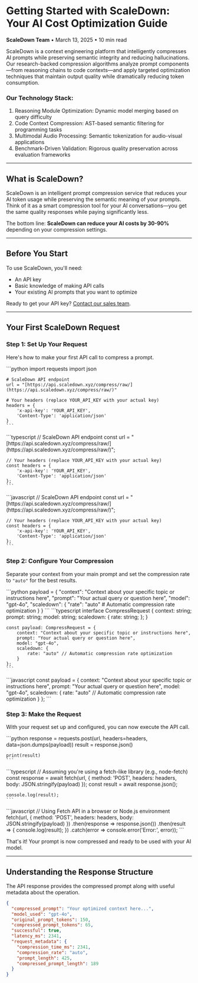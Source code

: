 # Getting Started with ScaleDown: Your AI Cost Optimization Guide

**ScaleDown Team** • March 13, 2025 • 10 min read

ScaleDown is a context engineering platform that intelligently compresses AI prompts while preserving semantic integrity and reducing hallucinations. Our research-backed compression algorithms analyze prompt components—from reasoning chains to code contexts—and apply targeted optimization techniques that maintain output quality while dramatically reducing token consumption.


### Our Technology Stack:
1. Reasoning Module Optimization: Dynamic model merging based on query difficulty
2. Code Context Compression: AST-based semantic filtering for programming tasks
3. Multimodal Audio Processing: Semantic tokenization for audio-visual applications
4. Benchmark-Driven Validation: Rigorous quality preservation across evaluation frameworks

---

## What is ScaleDown?

ScaleDown is an intelligent prompt compression service that reduces your AI token usage while preserving the semantic meaning of your prompts. Think of it as a smart compression tool for your AI conversations—you get the same quality responses while paying significantly less.

The bottom line: **ScaleDown can reduce your AI costs by 30-90%** depending on your compression settings.

---

## Before You Start

To use ScaleDown, you'll need:
* An API key
* Basic knowledge of making API calls
* Your existing AI prompts that you want to optimize

Ready to get your API key? [Contact our sales team](https://blog.scaledown.ai/blog/getting-started).

---

## Your First ScaleDown Request

### Step 1: Set Up Your Request

Here's how to make your first API call to compress a prompt.

<Tabs>
  <Tab title="Python" icon="python">
    ```python
    import requests
    import json

    # ScaleDown API endpoint
    url = "[https://api.scaledown.xyz/compress/raw/](https://api.scaledown.xyz/compress/raw/)"

    # Your headers (replace YOUR_API_KEY with your actual key)
    headers = {
        'x-api-key': 'YOUR_API_KEY',
        'Content-Type': 'application/json'
    }
    ```
  </Tab>
  <Tab title="TypeScript" icon="typescript">
    ```typescript
    // ScaleDown API endpoint
    const url = "[https://api.scaledown.xyz/compress/raw/](https://api.scaledown.xyz/compress/raw/)";

    // Your headers (replace YOUR_API_KEY with your actual key)
    const headers = {
        'x-api-key': 'YOUR_API_KEY',
        'Content-Type': 'application/json'
    };
    ```
  </Tab>
  <Tab title="JavaScript" icon="javascript">
    ```javascript
    // ScaleDown API endpoint
    const url = "[https://api.scaledown.xyz/compress/raw/](https://api.scaledown.xyz/compress/raw/)";

    // Your headers (replace YOUR_API_KEY with your actual key)
    const headers = {
        'x-api-key': 'YOUR_API_KEY',
        'Content-Type': 'application/json'
    };
    ```
  </Tab>
</Tabs>

### Step 2: Configure Your Compression
Separate your context from your main prompt and set the compression rate to `"auto"` for the best results.

<Tabs>
  <Tab title="Python" icon="python">
    ```python
    payload = {
        "context": "Context about your specific topic or instructions here",
        "prompt": "Your actual query or question here",
        "model": "gpt-4o",
        "scaledown": {
            "rate": "auto" # Automatic compression rate optimization
        }
    }
    ```
  </Tab>
  <Tab title="TypeScript" icon="typescript">
    ```typescript
    interface CompressRequest {
        context: string;
        prompt: string;
        model: string;
        scaledown: {
            rate: string;
        };
    }

    const payload: CompressRequest = {
        context: "Context about your specific topic or instructions here",
        prompt: "Your actual query or question here",
        model: "gpt-4o",
        scaledown: {
            rate: "auto" // Automatic compression rate optimization
        }
    };
    ```
  </Tab>
  <Tab title="JavaScript" icon="javascript">
    ```javascript
    const payload = {
        context: "Context about your specific topic or instructions here",
        prompt: "Your actual query or question here",
        model: "gpt-4o",
        scaledown: {
            rate: "auto" // Automatic compression rate optimization
        }
    };
    ```
  </Tab>
</Tabs>

### Step 3: Make the Request
With your request set up and configured, you can now execute the API call.

<Tabs>
  <Tab title="Python" icon="python">
    ```python
    response = requests.post(url, headers=headers, data=json.dumps(payload))
    result = response.json()

    print(result)
    ```
  </Tab>
  <Tab title="TypeScript" icon="typescript">
    ```typescript
    // Assuming you're using a fetch-like library (e.g., node-fetch)
    const response = await fetch(url, {
        method: 'POST',
        headers: headers,
        body: JSON.stringify(payload)
    });
    const result = await response.json();

    console.log(result);
    ```
  </Tab>
  <Tab title="JavaScript" icon="javascript">
    ```javascript
    // Using Fetch API in a browser or Node.js environment
    fetch(url, {
        method: 'POST',
        headers: headers,
        body: JSON.stringify(payload)
    })
    .then(response => response.json())
    .then(result => {
        console.log(result);
    })
    .catch(error => console.error('Error:', error));
    ```
  </Tab>
</Tabs>

That's it! Your prompt is now compressed and ready to be used with your AI model.

---

## Understanding the Response Structure
The API response provides the compressed prompt along with useful metadata about the operation.
```json
{
  "compressed_prompt": "Your optimized context here...",
  "model_used": "gpt-4o",
  "original_prompt_tokens": 150,
  "compressed_prompt_tokens": 65,
  "successful": true,
  "latency_ms": 2341,
  "request_metadata": {
    "compression_time_ms": 2341,
    "compression_rate": "auto",
    "prompt_length": 425,
    "compressed_prompt_length": 189
  }
}

